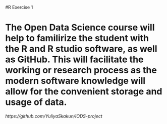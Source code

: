 #R Exercise 1

**The Open Data Science course will help to familirize the student with the R and R studio software, as well as GitHub. This will facilitate the working or research process as the modern software knowledge will allow for the convenient storage and usage of data.**
=======

*https://github.com/YuliyaSkakun/IODS-project*